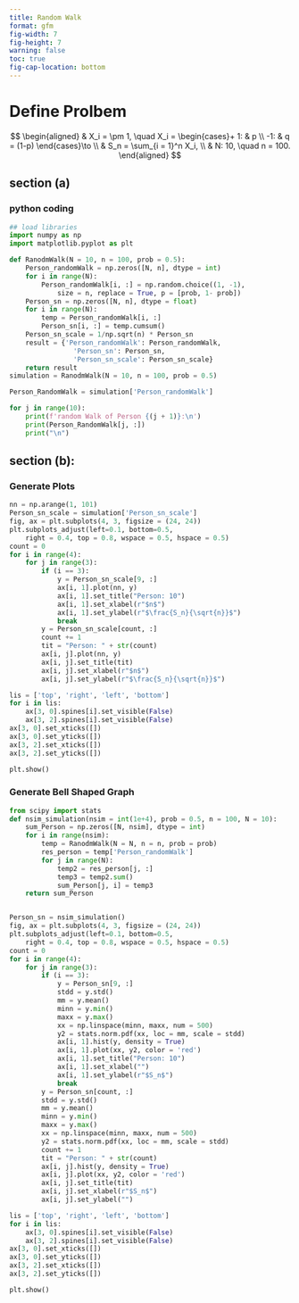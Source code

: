 ```yaml
---
title: Random Walk
format: gfm
fig-width: 7
fig-height: 7
warning: false
toc: true
fig-cap-location: bottom
---
```




\nawpage 

# Define Prolbem 

$$
\begin{aligned} 
& X_i = \pm 1, \quad X_i = \begin{cases}+ 1: & p \\ -1: & q = (1-p) \end{cases}\to \\
& S_n = \sum_{i = 1}^n X_i, \\
& N: 10, \quad n = 100. 
\end{aligned} 
$$

\newpage 

## section (a) 


### python coding 

```python
## load libraries
import numpy as np 
import matplotlib.pyplot as plt 

def RanodmWalk(N = 10, n = 100, prob = 0.5): 
    Person_randomWalk = np.zeros([N, n], dtype = int)
    for i in range(N): 
        Person_randomWalk[i, :] = np.random.choice((1, -1), 
            size = n, replace = True, p = [prob, 1- prob])
    Person_sn = np.zeros([N, n], dtype = float)
    for i in range(N):
        temp = Person_randomWalk[i, :]  
        Person_sn[i, :] = temp.cumsum() 
    Person_sn_scale = 1/np.sqrt(n) * Person_sn
    result = {'Person_randomWalk': Person_randomWalk, 
                'Person_sn': Person_sn, 
                'Person_sn_scale': Person_sn_scale}
    return result
simulation = RanodmWalk(N = 10, n = 100, prob = 0.5)

Person_RandomWalk = simulation['Person_randomWalk']

for j in range(10): 
    print(f'random Walk of Person {(j + 1)}:\n')
    print(Person_RandomWalk[j, :])
    print("\n")
```



\newpage 



## section (b): 

### Generate Plots 

```python
nn = np.arange(1, 101)
Person_sn_scale = simulation['Person_sn_scale']
fig, ax = plt.subplots(4, 3, figsize = (24, 24))
plt.subplots_adjust(left=0.1, bottom=0.5, 
    right = 0.4, top = 0.8, wspace = 0.5, hspace = 0.5)
count = 0 
for i in range(4): 
    for j in range(3):
        if (i == 3):
            y = Person_sn_scale[9, :]
            ax[i, 1].plot(nn, y)
            ax[i, 1].set_title("Person: 10")
            ax[i, 1].set_xlabel(r"$n$")
            ax[i, 1].set_ylabel(r"$\frac{S_n}{\sqrt{n}}$")
            break 
        y = Person_sn_scale[count, :]
        count += 1
        tit = "Person: " + str(count)
        ax[i, j].plot(nn, y)
        ax[i, j].set_title(tit)
        ax[i, j].set_xlabel(r"$n$")
        ax[i, j].set_ylabel(r"$\frac{S_n}{\sqrt{n}}$")

lis = ['top', 'right', 'left', 'bottom']
for i in lis: 
    ax[3, 0].spines[i].set_visible(False)
    ax[3, 2].spines[i].set_visible(False)
ax[3, 0].set_xticks([])
ax[3, 0].set_yticks([])
ax[3, 2].set_xticks([])
ax[3, 2].set_yticks([])

plt.show()

```


\newpage 


### Generate Bell Shaped Graph

```python
from scipy import stats
def nsim_simulation(nsim = int(1e+4), prob = 0.5, n = 100, N = 10): 
    sum_Person = np.zeros([N, nsim], dtype = int)
    for i in range(nsim): 
        temp = RanodmWalk(N = N, n = n, prob = prob)
        res_person = temp['Person_randomWalk']
        for j in range(N):
            temp2 = res_person[j, :]
            temp3 = temp2.sum()
            sum_Person[j, i] = temp3 
    return sum_Person 


Person_sn = nsim_simulation() 
fig, ax = plt.subplots(4, 3, figsize = (24, 24))
plt.subplots_adjust(left=0.1, bottom=0.5, 
    right = 0.4, top = 0.8, wspace = 0.5, hspace = 0.5)
count = 0 
for i in range(4): 
    for j in range(3):
        if (i == 3):
            y = Person_sn[9, :]
            stdd = y.std() 
            mm = y.mean() 
            minn = y.min() 
            maxx = y.max() 
            xx = np.linspace(minn, maxx, num = 500)
            y2 = stats.norm.pdf(xx, loc = mm, scale = stdd)
            ax[i, 1].hist(y, density = True)
            ax[i, 1].plot(xx, y2, color = 'red')
            ax[i, 1].set_title("Person: 10")
            ax[i, 1].set_xlabel("")
            ax[i, 1].set_ylabel(r"$S_n$")
            break 
        y = Person_sn[count, :]
        stdd = y.std() 
        mm = y.mean() 
        minn = y.min() 
        maxx = y.max() 
        xx = np.linspace(minn, maxx, num = 500)
        y2 = stats.norm.pdf(xx, loc = mm, scale = stdd)
        count += 1
        tit = "Person: " + str(count)
        ax[i, j].hist(y, density = True)
        ax[i, j].plot(xx, y2, color = 'red')
        ax[i, j].set_title(tit)
        ax[i, j].set_xlabel(r"$S_n$")
        ax[i, j].set_ylabel("")

lis = ['top', 'right', 'left', 'bottom']
for i in lis: 
    ax[3, 0].spines[i].set_visible(False)
    ax[3, 2].spines[i].set_visible(False)
ax[3, 0].set_xticks([])
ax[3, 0].set_yticks([])
ax[3, 2].set_xticks([])
ax[3, 2].set_yticks([])

plt.show()

```